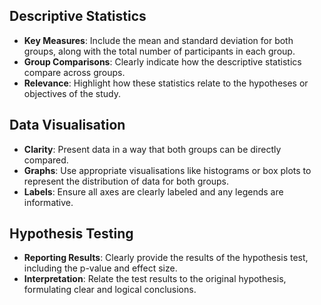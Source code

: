 ## Descriptive Statistics
- **Key Measures**: Include the mean and standard deviation for both groups, along with the total number of participants in each group.
- **Group Comparisons**: Clearly indicate how the descriptive statistics compare across groups.
- **Relevance**: Highlight how these statistics relate to the hypotheses or objectives of the study.

## Data Visualisation
- **Clarity**: Present data in a way that both groups can be directly compared.
- **Graphs**: Use appropriate visualisations like histograms or box plots to represent the distribution of data for both groups.
- **Labels**: Ensure all axes are clearly labeled and any legends are informative.

## Hypothesis Testing
- **Reporting Results**: Clearly provide the results of the hypothesis test, including the p-value and effect size.
- **Interpretation**: Relate the test results to the original hypothesis, formulating clear and logical conclusions.
